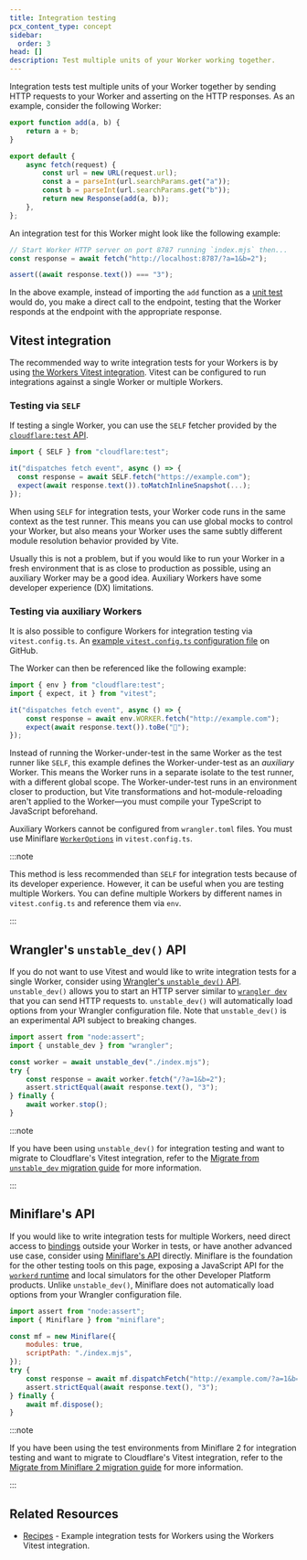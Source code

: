 ```yaml
---
title: Integration testing
pcx_content_type: concept
sidebar:
  order: 3
head: []
description: Test multiple units of your Worker working together.
---
```



Integration tests test multiple units of your Worker together by sending HTTP requests to your Worker and asserting on the HTTP responses. As an example, consider the following Worker:

```js
export function add(a, b) {
	return a + b;
}

export default {
	async fetch(request) {
		const url = new URL(request.url);
		const a = parseInt(url.searchParams.get("a"));
		const b = parseInt(url.searchParams.get("b"));
		return new Response(add(a, b));
	},
};
```

An integration test for this Worker might look like the following example:

```js
// Start Worker HTTP server on port 8787 running `index.mjs` then...
const response = await fetch("http://localhost:8787/?a=1&b=2");

assert((await response.text()) === "3");
```

In the above example, instead of importing the `add` function as a [unit test](/workers/testing/unit-testing/) would do, you make a direct call to the endpoint, testing that the Worker responds at the endpoint with the appropriate response.

## Vitest integration

The recommended way to write integration tests for your Workers is by using [the Workers Vitest integration](/workers/testing/vitest-integration/get-started/). Vitest can be configured to run integrations against a single Worker or multiple Workers.

### Testing via `SELF`

If testing a single Worker, you can use the `SELF` fetcher provided by the [`cloudflare:test` API](/workers/testing/vitest-integration/test-apis/).

```js
import { SELF } from "cloudflare:test";

it("dispatches fetch event", async () => {
  const response = await SELF.fetch("https://example.com");
  expect(await response.text()).toMatchInlineSnapshot(...);
});
```

When using `SELF` for integration tests, your Worker code runs in the same context as the test runner. This means you can use global mocks to control your Worker, but also means your Worker uses the same subtly different module resolution behavior provided by Vite.

Usually this is not a problem, but if you would like to run your Worker in a fresh environment that is as close to production as possible, using an auxiliary Worker may be a good idea. Auxiliary Workers have some developer experience (DX) limitations.

### Testing via auxiliary Workers

It is also possible to configure Workers for integration testing via `vitest.config.ts`. An [example `vitest.config.ts` configuration file](https://github.com/cloudflare/workers-sdk/blob/main/fixtures/vitest-pool-workers-examples/basics-integration-auxiliary/vitest.config.ts) on GitHub.

The Worker can then be referenced like the following example:

```js
import { env } from "cloudflare:test";
import { expect, it } from "vitest";

it("dispatches fetch event", async () => {
	const response = await env.WORKER.fetch("http://example.com");
	expect(await response.text()).toBe("👋");
});
```

Instead of running the Worker-under-test in the same Worker as the test runner like `SELF`, this example defines the Worker-under-test as an _auxiliary_ Worker. This means the Worker runs in a separate isolate to the test runner, with a different global scope. The Worker-under-test runs in an environment closer to production, but Vite transformations and hot-module-reloading aren't applied to the Worker—you must compile your TypeScript to JavaScript beforehand.

Auxiliary Workers cannot be configured from `wrangler.toml` files. You must use Miniflare [`WorkerOptions`](https://github.com/cloudflare/workers-sdk/tree/main/packages/miniflare#interface-workeroptions) in `vitest.config.ts`.

:::note

This method is less recommended than `SELF` for integration tests because of its developer experience. However, it can be useful when you are testing multiple Workers. You can define multiple Workers by different names in `vitest.config.ts` and reference them via `env`.

:::

## Wrangler's `unstable_dev()` API

If you do not want to use Vitest and would like to write integration tests for a single Worker, consider using [Wrangler's `unstable_dev()` API](/workers/wrangler/api/#unstable_dev). `unstable_dev()` allows you to start an HTTP server similar to [`wrangler dev`](/workers/wrangler/commands/#dev) that you can send HTTP requests to. `unstable_dev()` will automatically load options from your Wrangler configuration file. Note that `unstable_dev()` is an experimental API subject to breaking changes.

```js
import assert from "node:assert";
import { unstable_dev } from "wrangler";

const worker = await unstable_dev("./index.mjs");
try {
	const response = await worker.fetch("/?a=1&b=2");
	assert.strictEqual(await response.text(), "3");
} finally {
	await worker.stop();
}
```

:::note

If you have been using `unstable_dev()` for integration testing and want to migrate to Cloudflare's Vitest integration, refer to the [Migrate from `unstable_dev` migration guide](/workers/testing/vitest-integration/get-started/migrate-from-unstable-dev/) for more information.

:::

## Miniflare's API

If you would like to write integration tests for multiple Workers, need direct access to [bindings](/workers/runtime-apis/bindings/) outside your Worker in tests, or have another advanced use case, consider using [Miniflare's API](/workers/testing/miniflare) directly. Miniflare is the foundation for the other testing tools on this page, exposing a JavaScript API for the [`workerd` runtime](https://github.com/cloudflare/workerd) and local simulators for the other Developer Platform products. Unlike `unstable_dev()`, Miniflare does not automatically load options from your Wrangler configuration file.

```js
import assert from "node:assert";
import { Miniflare } from "miniflare";

const mf = new Miniflare({
	modules: true,
	scriptPath: "./index.mjs",
});
try {
	const response = await mf.dispatchFetch("http://example.com/?a=1&b=2");
	assert.strictEqual(await response.text(), "3");
} finally {
	await mf.dispose();
}
```

:::note

If you have been using the test environments from Miniflare 2 for integration testing and want to migrate to Cloudflare's Vitest integration, refer to the [Migrate from Miniflare 2 migration guide](/workers/testing/vitest-integration/get-started/migrate-from-miniflare-2/) for more information.

:::

<Render file="testing-pages-functions" product="workers" />

## Related Resources

- [Recipes](/workers/testing/vitest-integration/recipes/) - Example integration tests for Workers using the Workers Vitest integration.
